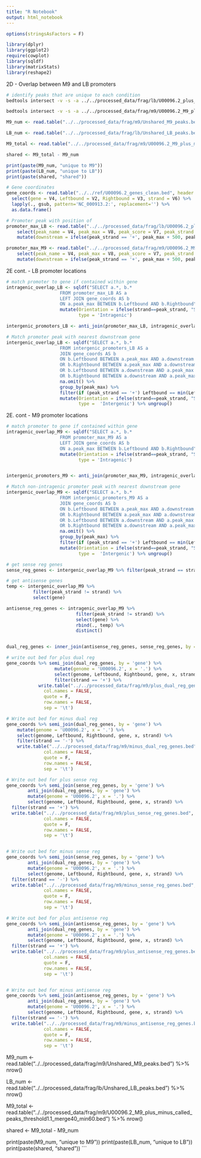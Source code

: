 ```yaml
---
title: "R Notebook"
output: html_notebook
---
```


```r
options(stringsAsFactors = F)

library(dplyr)
library(ggplot2)
require(cowplot)
library(sqldf)
library(matrixStats)
library(reshape2)
```


2D - Overlap between M9 and LB promoters
```bash
# identify peaks that are unique to each condition
bedtools intersect -v -s -a ../../processed_data/frag/lb/U00096.2_plus_minus_called_peaks_threshold1.1_merge40_min60.bed -b ../../processed_data/frag/m9/U00096.2_M9_plus_minus_called_peaks_threshold1.1_merge40_min60.bed > ../../processed_data/frag/lb/Unshared_LB_peaks.bed

bedtools intersect -v -s -a ../../processed_data/frag/m9/U00096.2_M9_plus_minus_called_peaks_threshold1.1_merge40_min60.bed -b ../../processed_data/frag/lb/U00096.2_plus_minus_called_peaks_threshold1.1_merge40_min60.bed > ../../processed_data/frag/m9//Unshared_M9_peaks.bed
```

```r
M9_num <- read.table("../../processed_data/frag/m9/Unshared_M9_peaks.bed") %>% nrow()

LB_num <- read.table("../../processed_data/frag/lb/Unshared_LB_peaks.bed") %>% nrow()

M9_total <- read.table("../../processed_data/frag/m9/U00096.2_M9_plus_minus_called_peaks_threshold1.1_merge40_min60.bed") %>% nrow()

shared <- M9_total - M9_num

print(paste(M9_num, "unique to M9"))
print(paste(LB_num, "unique to LB"))
print(paste(shared, "shared"))
```


```r
# Gene coordinates
gene_coords <- read.table("../../ref/U00096.2_genes_clean.bed", header = F) %>%
  select(gene = V4, Leftbound = V2, Rightbound = V3, strand = V6) %>%
  lapply(., gsub, pattern='NC_000913.2:', replacement='') %>%
  as.data.frame()

# Promoter peak with position of
promoter_max_LB <- read.table("../../processed_data/frag/lb/U00096.2_plus_minus_called_peaks_threshold1.1_merge40_min60.bed", header = F) %>%
    select(peak_name = V4, peak_max = V8, peak_score = V7, peak_strand =  V6) %>%
    mutate(downstream = ifelse(peak_strand == '+', peak_max + 500, peak_max-500), Condition = "LB") 

promoter_max_M9 <- read.table("../../processed_data/frag/m9/U00096.2_M9_plus_minus_called_peaks_threshold1.1_merge40_min60.bed", header = F) %>%
    select(peak_name = V4, peak_max = V8, peak_score = V7, peak_strand =  V6) %>%
    mutate(downstream = ifelse(peak_strand == '+', peak_max + 500, peak_max-500), Condition = "M9")

```

2E cont. - LB promoter locations
```r
# match promoter to gene if contained within gene
intragenic_overlap_LB <- sqldf("SELECT a.*, b.*
                    FROM promoter_max_LB AS a 
                    LEFT JOIN gene_coords AS b
                    ON a.peak_max BETWEEN b.Leftbound AND b.Rightbound") %>% na.omit() %>%
                    mutate(Orientation = ifelse(strand==peak_strand, "Sense", "Antisense"), 
                           type = 'Intragenic')

intergenic_promoters_LB <- anti_join(promoter_max_LB, intragenic_overlap_LB, by = 'peak_name')

# Match promoter peak with nearest downstream gene
intergenic_overlap_LB <- sqldf("SELECT a.*, b.*
                    FROM intergenic_promoters_LB AS a 
                    JOIN gene_coords AS b
                    ON b.Leftbound BETWEEN a.peak_max AND a.downstream
                    OR b.Rightbound BETWEEN a.peak_max AND a.downstream
                    OR b.Leftbound BETWEEN a.downstream AND a.peak_max
                    OR b.Rightbound BETWEEN a.downstream AND a.peak_max") %>%
                    na.omit() %>%
                    group_by(peak_max) %>% 
                    filter(if (peak_strand == '+') Leftbound == min(Leftbound) else Rightbound == max(Rightbound)) %>% 
                    mutate(Orientation = ifelse(strand==peak_strand, "Sense", "Antisense"), 
                           type =  'Intergenic') %>% ungroup()

```

2E. cont - M9 promoter locations
```r
# match promoter to gene if contained within gene
intragenic_overlap_M9 <- sqldf("SELECT a.*, b.*
                    FROM promoter_max_M9 AS a 
                    LEFT JOIN gene_coords AS b
                    ON a.peak_max BETWEEN b.Leftbound AND b.Rightbound") %>% na.omit() %>%
                    mutate(Orientation = ifelse(strand==peak_strand, "Sense", "Antisense"), 
                           type = 'Intragenic')


intergenic_promoters_M9 <- anti_join(promoter_max_M9, intragenic_overlap_M9, by = 'peak_name')

# Match non-intragenic promoter peak with nearest downstream gene
intergenic_overlap_M9 <- sqldf("SELECT a.*, b.*
                    FROM intergenic_promoters_M9 AS a 
                    JOIN gene_coords AS b
                    ON b.Leftbound BETWEEN a.peak_max AND a.downstream
                    OR b.Rightbound BETWEEN a.peak_max AND a.downstream
                    OR b.Leftbound BETWEEN a.downstream AND a.peak_max
                    OR b.Rightbound BETWEEN a.downstream AND a.peak_max") %>%
                    na.omit() %>%
                    group_by(peak_max) %>% 
                    filter(if (peak_strand == '+') Leftbound == min(Leftbound) else Rightbound == max(Rightbound)) %>% 
                    mutate(Orientation = ifelse(strand==peak_strand, "Sense", "Antisense"), 
                           type =  'Intergenic') %>% ungroup()
```

```r
# get sense reg genes
sense_reg_genes <- intergenic_overlap_M9 %>% filter(peak_strand == strand) %>% select(gene) %>% distinct()

# get antisense genes
temp <- intergenic_overlap_M9 %>%
          filter(peak_strand != strand) %>%
          select(gene)

antisense_reg_genes <- intragenic_overlap_M9 %>%
                          filter(peak_strand != strand) %>%
                          select(gene) %>%
                          rbind(., temp) %>%
                          distinct()


dual_reg_genes <- inner_join(antisense_reg_genes, sense_reg_genes, by = 'gene') %>% distinct()

# write out bed for plus dual reg
gene_coords %>% semi_join(dual_reg_genes, by = 'gene') %>%
                  mutate(genome = 'U00096.2', x = '.') %>%
                  select(genome, Leftbound, Rightbound, gene, x, strand) %>%
                  filter(strand == '+') %>%
            write.table("../../processed_data/frag/m9/plus_dual_reg_genes.bed",
              col.names = FALSE,
              quote = F,
              row.names = FALSE,
              sep = '\t')

# Write out bed for minus dual reg
gene_coords %>% semi_join(dual_reg_genes, by = 'gene') %>%
    mutate(genome = 'U00096.2', x = '.') %>%
    select(genome, Leftbound, Rightbound, gene, x, strand) %>%
    filter(strand == '-') %>%
    write.table("../../processed_data/frag/m9/minus_dual_reg_genes.bed",
              col.names = FALSE,
              quote = F,
              row.names = FALSE,
              sep = '\t')

# Write out bed for plus sense reg
gene_coords %>% semi_join(sense_reg_genes, by = 'gene') %>% 
        anti_join(dual_reg_genes, by = 'gene') %>%
        mutate(genome = 'U00096.2', x = '.') %>%
        select(genome, Leftbound, Rightbound, gene, x, strand) %>%
  filter(strand == '+') %>%
  write.table("../../processed_data/frag/m9/plus_sense_reg_genes.bed",
              col.names = FALSE,
              quote = F,
              row.names = FALSE,
              sep = '\t')


# Write out bed for minus sense reg
gene_coords %>% semi_join(sense_reg_genes, by = 'gene') %>% 
        anti_join(dual_reg_genes, by = 'gene') %>%
        mutate(genome = 'U00096.2', x = '.') %>%
        select(genome, Leftbound, Rightbound, gene, x, strand) %>%
  filter(strand == '-') %>%
  write.table("../../processed_data/frag/m9/minus_sense_reg_genes.bed",
              col.names = FALSE,
              quote = F,
              row.names = FALSE,
              sep = '\t')

# Write out bed for plus antisense reg
gene_coords %>% semi_join(antisense_reg_genes, by = 'gene') %>% 
        anti_join(dual_reg_genes, by = 'gene') %>%
        mutate(genome = 'U00096.2', x = '.') %>%
        select(genome, Leftbound, Rightbound, gene, x, strand) %>%
  filter(strand == '+') %>%
  write.table("../../processed_data/frag/m9/plus_antisense_reg_genes.bed",
              col.names = FALSE,
              quote = F,
              row.names = FALSE,
              sep = '\t')


# Write out bed for minus antisense reg
gene_coords %>% semi_join(antisense_reg_genes, by = 'gene') %>% 
        anti_join(dual_reg_genes, by = 'gene') %>%
        mutate(genome = 'U00096.2', x = '.') %>%
        select(genome, Leftbound, Rightbound, gene, x, strand) %>%
  filter(strand == '-') %>%
  write.table("../../processed_data/frag/m9/minus_antisense_reg_genes.bed",
              col.names = FALSE,
              quote = F,
              row.names = FALSE,
              sep = '\t')

```











M9_num <- read.table("../../processed_data/frag/m9/Unshared_M9_peaks.bed") %>% nrow()

LB_num <- read.table("../../processed_data/frag/lb/Unshared_LB_peaks.bed") %>% nrow()

M9_total <- read.table("../../processed_data/frag/m9/U00096.2_M9_plus_minus_called_peaks_threshold1.1_merge40_min60.bed") %>% nrow()

shared <- M9_total - M9_num

print(paste(M9_num, "unique to M9"))
print(paste(LB_num, "unique to LB"))
print(paste(shared, "shared"))
```


